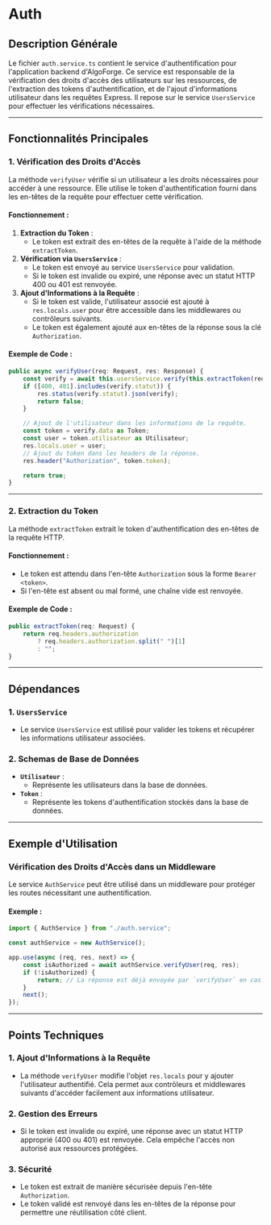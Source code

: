 
# Auth

<GitHubFolderStructure githubUrl="https://github.com/Bing-Chill-inc/Algoforge-main" pathToDisplay="src/back/api/auth" />

## Description Générale

Le fichier `auth.service.ts` contient le service d'authentification pour l'application backend d'AlgoForge. Ce service est responsable de la vérification des droits d'accès des utilisateurs sur les ressources, de l'extraction des tokens d'authentification, et de l'ajout d'informations utilisateur dans les requêtes Express. Il repose sur le service `UsersService` pour effectuer les vérifications nécessaires.

---

## Fonctionnalités Principales

### 1. **Vérification des Droits d'Accès**

La méthode `verifyUser` vérifie si un utilisateur a les droits nécessaires pour accéder à une ressource. Elle utilise le token d'authentification fourni dans les en-têtes de la requête pour effectuer cette vérification.

#### Fonctionnement :

1. **Extraction du Token** :
    - Le token est extrait des en-têtes de la requête à l'aide de la méthode `extractToken`.
2. **Vérification via `UsersService`** :
    - Le token est envoyé au service `UsersService` pour validation.
    - Si le token est invalide ou expiré, une réponse avec un statut HTTP 400 ou 401 est renvoyée.
3. **Ajout d'Informations à la Requête** :
    - Si le token est valide, l'utilisateur associé est ajouté à `res.locals.user` pour être accessible dans les middlewares ou contrôleurs suivants.
    - Le token est également ajouté aux en-têtes de la réponse sous la clé `Authorization`.

#### Exemple de Code :

```typescript
public async verifyUser(req: Request, res: Response) {
	const verify = await this.usersService.verify(this.extractToken(req));
	if ([400, 401].includes(verify.statut)) {
		res.status(verify.statut).json(verify);
		return false;
	}

	// Ajout de l'utilisateur dans les informations de la requête.
	const token = verify.data as Token;
	const user = token.utilisateur as Utilisateur;
	res.locals.user = user;
	// Ajout du token dans les headers de la réponse.
	res.header("Authorization", token.token);

	return true;
}
```

---

### 2. **Extraction du Token**

La méthode `extractToken` extrait le token d'authentification des en-têtes de la requête HTTP.

#### Fonctionnement :

-   Le token est attendu dans l'en-tête `Authorization` sous la forme `Bearer <token>`.
-   Si l'en-tête est absent ou mal formé, une chaîne vide est renvoyée.

#### Exemple de Code :

```typescript
public extractToken(req: Request) {
	return req.headers.authorization
		? req.headers.authorization.split(" ")[1]
		: "";
}
```

---

## Dépendances

### 1. **`UsersService`**

-   Le service `UsersService` est utilisé pour valider les tokens et récupérer les informations utilisateur associées.

### 2. **Schemas de Base de Données**

-   **`Utilisateur`** :
    -   Représente les utilisateurs dans la base de données.
-   **`Token`** :
    -   Représente les tokens d'authentification stockés dans la base de données.

---

## Exemple d'Utilisation

### Vérification des Droits d'Accès dans un Middleware

Le service `AuthService` peut être utilisé dans un middleware pour protéger les routes nécessitant une authentification.

#### Exemple :

```typescript
import { AuthService } from "./auth.service";

const authService = new AuthService();

app.use(async (req, res, next) => {
	const isAuthorized = await authService.verifyUser(req, res);
	if (!isAuthorized) {
		return; // La réponse est déjà envoyée par `verifyUser` en cas d'échec.
	}
	next();
});
```

---

## Points Techniques

### 1. **Ajout d'Informations à la Requête**

-   La méthode `verifyUser` modifie l'objet `res.locals` pour y ajouter l'utilisateur authentifié. Cela permet aux contrôleurs et middlewares suivants d'accéder facilement aux informations utilisateur.

### 2. **Gestion des Erreurs**

-   Si le token est invalide ou expiré, une réponse avec un statut HTTP approprié (400 ou 401) est renvoyée. Cela empêche l'accès non autorisé aux ressources protégées.

### 3. **Sécurité**

-   Le token est extrait de manière sécurisée depuis l'en-tête `Authorization`.
-   Le token validé est renvoyé dans les en-têtes de la réponse pour permettre une réutilisation côté client.
